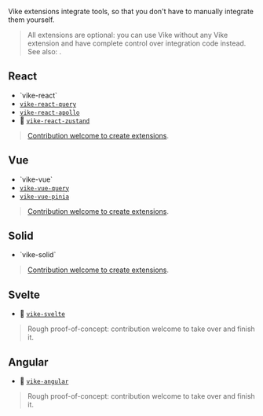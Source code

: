 
Vike extensions integrate tools, so that you don't have to manually integrate them yourself.

> All extensions are optional: you can use Vike without any Vike extension and have complete control over integration code instead. See also: <Link href="/optional-control" />.

## React

 - <Link href="/vike-react">`vike-react`</Link>
 - [`vike-react-query`](https://github.com/vikejs/vike-react/tree/main/packages/vike-react-query#readme)
 - [`vike-react-apollo`](https://github.com/vikejs/vike-react/tree/main/packages/vike-react-apollo#readme)
 - 🚧 [`vike-react-zustand`](https://github.com/vikejs/vike-react/pull/57)

> [Contribution welcome to create extensions](https://github.com/vikejs/vike/issues/1715).


## Vue

 - <Link href="/vike-vue">`vike-vue`</Link>
 - [`vike-vue-query`](https://github.com/vikejs/vike-vue/tree/main/packages/vike-vue-query#readme)
 - [`vike-vue-pinia`](https://github.com/vikejs/vike-vue/tree/main/packages/vike-vue-pinia#readme)

> [Contribution welcome to create extensions](https://github.com/vikejs/vike/issues/1715).


## Solid

 - <Link href="/vike-solid">`vike-solid`</Link>

> [Contribution welcome to create extensions](https://github.com/vikejs/vike/issues/1715).


## Svelte

 - 🚧 [`vike-svelte`](https://github.com/brandonxiang/vike-svelte)

> Rough proof-of-concept: contribution welcome to take over and finish it.


## Angular

 - 🚧 [`vike-angular`](https://github.com/vikejs/vike-angular)

> Rough proof-of-concept: contribution welcome to take over and finish it.

